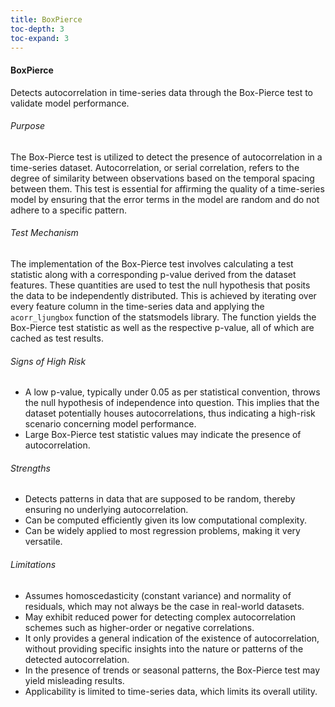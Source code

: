 ```yaml
---
title: BoxPierce
toc-depth: 3
toc-expand: 3
---
```







#### BoxPierce

Detects autocorrelation in time-series data through the Box-Pierce test to validate model performance.

###### Purpose

The Box-Pierce test is utilized to detect the presence of autocorrelation in a time-series dataset.
Autocorrelation, or serial correlation, refers to the degree of similarity between observations based on the
temporal spacing between them. This test is essential for affirming the quality of a time-series model by ensuring
that the error terms in the model are random and do not adhere to a specific pattern.

###### Test Mechanism

The implementation of the Box-Pierce test involves calculating a test statistic along with a corresponding p-value
derived from the dataset features. These quantities are used to test the null hypothesis that posits the data to be
independently distributed. This is achieved by iterating over every feature column in the time-series data and
applying the `acorr_ljungbox` function of the statsmodels library. The function yields the Box-Pierce test
statistic as well as the respective p-value, all of which are cached as test results.

###### Signs of High Risk

- A low p-value, typically under 0.05 as per statistical convention, throws the null hypothesis of independence
into question. This implies that the dataset potentially houses autocorrelations, thus indicating a high-risk
scenario concerning model performance.
- Large Box-Pierce test statistic values may indicate the presence of autocorrelation.

###### Strengths

- Detects patterns in data that are supposed to be random, thereby ensuring no underlying autocorrelation.
- Can be computed efficiently given its low computational complexity.
- Can be widely applied to most regression problems, making it very versatile.

###### Limitations

- Assumes homoscedasticity (constant variance) and normality of residuals, which may not always be the case in
real-world datasets.
- May exhibit reduced power for detecting complex autocorrelation schemes such as higher-order or negative
correlations.
- It only provides a general indication of the existence of autocorrelation, without providing specific insights
into the nature or patterns of the detected autocorrelation.
- In the presence of trends or seasonal patterns, the Box-Pierce test may yield misleading results.
- Applicability is limited to time-series data, which limits its overall utility.




 